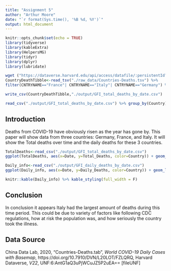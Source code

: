 ```yaml
---
title: "Assignment 5"
author: "Arthur Moore"
date: "`r format(Sys.time(), '%B %d, %Y')`"
output: html_document
---
```


<!-- (1) Create folders for raw_data and output --> 


<!-- (2) Write a chunk that loads the needed tidyverse libraries but does not show up in any way in the final html document. --> 
```r
knitr::opts_chunk$set(echo = TRUE)
library(tidyverse)
library(kableExtra)
library(HelpersMG)
library(tidyr)
library(dplyr)
library(lubridate)
```


<!-- (3) Write a chunk that uses wget to download the data file from the Harvard Dataverse and save is as raw_data/Countries-Deaths.tsv. This chunk should also not show up in any way in the final html and should be cached so that you do not repeatedly download the file as you reexecute your code. --> 
```r
wget ("https://dataverse.harvard.edu/api/access/datafile/:persistentId?persistentId=doi:10.7910/DVN/L20LOT/FZLQRQ", destfile ="./raw_data/Countries-Deaths.tsv")
CountryDeathTibble<-read_tsv("./raw_data/Countries-Deaths.tsv") %>% 
filter(CNTRYNAME=="France"| CNTRYNAME=="Italy"| CNTRYNAME=="Germany") %>% pivot_longer(-CNTRYNAME, names_to="Date", values_to="Total_Deaths") %>% mutate(Date=mdy(paste(Date,"2020", sep = ""))) %>% rename(Country=CNTRYNAME)
```
```r
write_csv(CountryDeathTibble,"./output/GFI_total_deaths_by_date.csv")
```


<!-- (4) Write a chunk that creates a tidy dataset called output/GFI_total_deaths_by_date.csv. This file should have variables named Country, Date, and Total_Deaths. You will need to use several tidy tools to restructure the data with pivot_long() and convert the four-digit codes to dates using lubridate. Filter the data so that only information from Germany, France, and Italy are present. This chuck should not display anything in the final html document. --> 
```r
read_csv("./output/GFI_total_deaths_by_date.csv") %>% group_by(Country) %>% mutate(Daily_Deaths=Total_Deaths - lag(Total_Deaths,n=1,default = NA)) %>% select(-Total_Deaths) %>% write_csv("./output/GFI_daily_deaths_by_date.csv")
```
## Introduction  
Deaths from COVID-19 have obviously risen as the year has gone by. This paper will show data from three countries: Germany, France, and Italy. It will show the Total deaths over time and the daily deaths for these 3 countries.

<!-- (5) Write another chunk that reates a tidy dataset called output/GFI_daily_deaths_by_date.csv. This file should have variables named Country, Date, and Daily_Deaths. You can start from the previous data and use the lag() function to calculate the daily death rates as a difference between adjacent datapoints. Once again, this should not show up in the final html. --> 
```r
TotalDeaths<-read_csv("./output/GFI_total_deaths_by_date.csv")
ggplot(TotalDeaths, aes(x=Date, y=Total_Deaths, color=Country)) + geom_line(size=1.5) + scale_y_log10() + theme_linedraw() + labs(y="Total COVID-19 Deaths")
```


<!-- (6) Write a chunk that uses ggplot2 to create a line graph that comparing the total deaths between the three countries over time. Color each line by country and use a line size of 1.5. Set the Y axis to be a log10 scale, and label that axis as Total COVID-19 Deaths. Please use the ggplot2 linedraw theme for your plot. --> 
```r
Daily_info<-read_csv("./output/GFI_daily_deaths_by_date.csv")
ggplot(Daily_info, aes(x=Date, y=Daily_Deaths, color=Country)) + geom_line(size=1.5) + scale_y_log10() + theme_linedraw() + labs(y="Daily COVID-19 Deaths")

```


<!-- (7) Write a chunk that uses ggplot2 to create a line graph that comparing the daily deaths between the three countries over time. Color each line by country and use a line size of 1.5. Label the y axis as Daily COVID-19 Deaths and set the y-axis limits to range from 0 to 1,000. Please use the ggplot2 linedraw theme for your plot. --> 
```r
knitr::kable(Daily_info) %>% kable_styling(full_width = F)
```


<!-- (8) Write one last chuck that groups the daily death data by country and finds the maximum number of deaths per day. Use knitr::kable() to display this as a table in your html document. -->  
## Conclusion  
In conclusion it appears Italy had the largest amount of deaths during this time period. This could be due to variety of factors like following CDC regulations, how at risk the population was, and how seriously the country took the illness.

<!-- (9) Using markdown, provide an introduction and conclusion section before and after the analysis that you just performed, respectively. These sections should be level 2 headings. --> 


<!-- (10) Cite your data source - another level 2 heading - using this reference. Check online to make sure that you get any formatting (e.g. italics, links, etc. correct) --> 


## Data Source    
China Data Lab, 2020, "Countries-Deaths.tab", _World COVID-19 Daily Cases with Basemap_, https://doi.org/10.7910/DVN/L20LOT/FZLQRQ, Harvard Dataverse, _V22_, UNF:6:AntG1aQ3uPjWCuJZ5P2uEA== [fileUNF]
